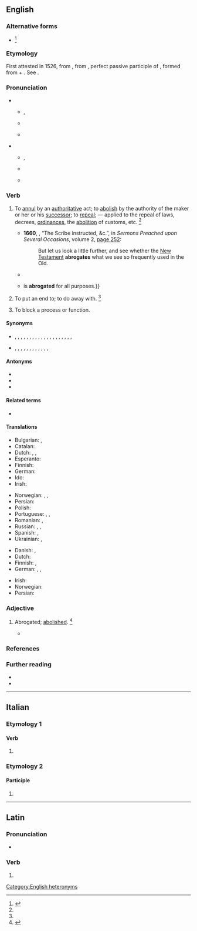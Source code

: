 ==English==
{{was wotd|2009|September|22}}

===Alternative forms===
* {{l|en|abrogen}} {{qualifier|obsolete}}<ref>{{R:CDOE|page=4}}</ref>

===Etymology===
First attested in 1526, from {{inh|en|enm|abrogat||abolished}}, from {{bor|en|la|abrogātus}}, perfect passive participle of {{m|la|abrogō||repeal}}, formed from {{m|la|ab||away}} + {{m|la|rogō||ask, inquire, propose}}. See {{m|en|rogation}}.

===Pronunciation===
* {{sense|adjective}}
** {{a|UK}} {{enPR|ă.bʹrə.gət}}, {{IPA|en|/ˈæ.bɹə.ɡət/}}
** {{audio|en|LL-Q1860 (eng)-Vealhurl-abrogate (adj).wav |Audio (UK)}}
** {{a|US}} {{IPA|en|/ˈæb.ɹəˌɡət/}}
* {{sense|verb}}
** {{a|UK}} {{enPR|ăbʹrōgāt|ăbʹrəgāt}}, {{IPA|en|/ˈæb.ɹəʊ.ɡeɪt/|/ˈæ.bɹə.ɡeɪt/}}
** {{audio|en|LL-Q1860 (eng)-Vealhurl-abrogate (verb).wav |Audio (UK)}}
** {{a|US}} {{IPA|en|/ˈæb.ɹoʊˌɡeɪt/|/ˈæb.ɹəˌɡeɪt/}}

===Verb===
{{en-verb}}

# {{lb|en|transitive|law}} To [[annul]] by an [[authoritative]] act; to [[abolish]] by the authority of the maker or her or his [[successor]]; to [[repeal]]; — applied to the repeal of laws, decrees, [[ordinances]], the [[abolition]] of customs, etc. {{defdate|First attested in the early 16<sup>th</sup> century.}}<ref name=SOED/>
#* '''1660''', {{w|Robert South}}, “The Scribe instructed, &c.”, in ''Sermons Preached upon Several Occasions'', volume 2, [https://books.google.com/books?id=zSA_AAAAYAAJ&pg=PA352&lpg=PA352 page 252]:
#*: But let us look a little further, and see whether the [[New Testament]] '''abrogates''' what we see so frequently used in the Old.
#* {{quote-book|en|author={{w|Edmund Burke}}|year=1796|title=Letter I. On the Overtures of Peace.|passage=Whose laws, like those of the Medes and Persian, they cannot alter or '''abrogate'''.}}
#* {{quote-journal|1=en|year=2000|author=Legislative Council of Hong Kong|title=Statute Law (Miscellaneous Provisions) Ordinance 2000|journal=Government of the Hong Kong Special Administrative Region Gazette|url=https://www.elegislation.gov.hk/hk/2000/32!en|page=A1059|text=The rule known as the “year and a day rule” {{...}} is '''abrogated''' for all purposes.}}
# {{lb|en|transitive}} To put an end to; to do away with. {{defdate|First attested in the early 16<sup>th</sup> century.}}<ref name=SOED/>
# {{lb|en|molecular biology|transitive}} To block a process or function.

====Synonyms====
* {{sense|to annul by authoritative act}} {{l|en|abolish}}, {{l|en|annul}}, {{l|en|countermand}}, {{l|en|invalidate}}, {{l|en|nullify}}, {{l|en|overrule}}, {{l|en|overturn}}, {{l|en|quash}}, {{l|en|repeal}}, {{l|en|rescind}}, {{l|en|retract}}, {{l|en|reverse}}, {{l|en|revoke}}, {{l|en|set aside}}, {{l|en|supersede}}, {{l|en|suspend}}, {{l|en|undo}}, {{l|en|veto}}, {{l|en|void}}, {{l|en|waive}}, {{l|en|withdraw}}
* {{sense|to put an end to}} {{l|en|abjure}}, {{l|en|annihilate}}, {{l|en|cancel}}, {{l|en|dissolve}}, {{l|en|do away with}}, {{l|en|end}}, {{l|en|obliterate}}, {{l|en|obviate}}, {{l|en|recant}}, {{l|en|subvert}}, {{l|en|terminate}}, {{l|en|vitiate}}, {{l|en|wipe out}}

====Antonyms====
* {{l|en|establish}}
* {{l|en|fix}}
* {{l|en|promulgate}}

====Related terms====
* {{l|en|abrogation}}

====Translations====
{{trans-top|to annul by an authoritative act}}
* Bulgarian: {{t+|bg|отменям}}, {{t+|bg|анулирам}}
* Catalan: {{t+|ca|abrogar}}
* Dutch: {{t+|nl|afschaffen}}, {{t+|nl|opheffen}}, {{t|nl|abrogeren}}
* Esperanto: {{t|eo|abrogacii}}
* Finnish: {{t+|fi|kumota}}
* German: {{t+|de|abschaffen}}
* Ido: {{t+|io|abrogar}}
* Irish: {{t|ga|aisghair}}
{{trans-mid}}
* Norwegian: {{t|no|oppheve}}, {{t+|no|heve}}, {{t+|no|annullere}}
* Persian: {{t+|fa|لغو کردن|sc=fa-Arab}}
* Polish: {{t+|pl|abrogować|impf}}
* Portuguese: {{t+|pt|ab-rogar}}, {{t+|pt|anular}}, {{t+|pt|revogar}}
* Romanian: {{t+|ro|abroga}}, {{t+|ro|anula}}
* Russian: {{t+|ru|аннули́ровать}}, {{t+|ru|отменя́ть}}, {{t+|ru|расторга́ть}}
* Spanish: {{t+|es|abrogar}}, {{t+|es|derogar}}
* Ukrainian: {{t+|uk|касува́ти|impf}}, {{t+|uk|скасува́ти|pf}}
{{trans-bottom}}

{{trans-top|to put an end to}}
* Danish: {{t|da|ophæve}}, {{t+|da|afskaffe}}
* Dutch: {{t+|nl|tenietdoen}}
* Finnish: {{t+|fi|lopettaa}}, {{t+|fi|lakkauttaa}}
* German: {{t|de|[[zunichte]] [[machen]]}}, {{t+|de|aufheben}}, {{t|de|[[rückgängig]] [[machen]]}}
{{trans-mid}}
* Irish: {{t|ga|cuir deireadh le}}
* Norwegian: {{t+|no|avslutte}}
* Persian: {{t+|fa|باطل کردن|sc=fa-Arab}}
{{trans-bottom}}

===Adjective===
{{en-adj|-}}

# {{lb|en|archaic}} Abrogated; [[abolished]]. {{defdate|First attested from around (1350 to 1470).}}<ref name=SOED>{{R:SOED5|page=8}}</ref>
#* {{quote-book|en|year=1979|author=Cormac McCarthy|title=Suttree|publisher=Random House|page=4|passage=Where hunters and woodcutters once slept in their boots by the dying light of their thousand fires and went on, old teutonic forebears with eyes incandesced by the visionary light of a massive rapacity, wave on wave of the violent and insane, their brains stoked with spoorless analogues of all that was, lean aryans with their '''abrogate''' semitic chapbook reenacting the dramas and parables therein and mindless and pale with a longing that nothing save dark's total restitution could appease.}}

===References===
<references/>

===Further reading===
* {{R:OneLook}}
* {{R:Webster 1913}}

[[Category:English heteronyms]]

----

==Italian==

===Etymology 1===

====Verb====
{{head|it|verb form}}

# {{inflection of|it|abrogare||2|p|pres|indc|;|2|p|impr}}

===Etymology 2===

====Participle====
{{head|it|past participle form|g=f-p}}

# {{feminine plural of|it|abrogato}}

----

==Latin==

===Pronunciation===
* {{la-IPA|abrogāte}}

===Verb===
{{la-verb-form|abrogāte}}

# {{inflection of|la|abrogō||2|p|pres|actv|impr}}